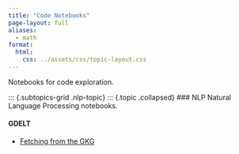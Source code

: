 ```yaml
---
title: "Code Notebooks"
page-layout: full
aliases:
  - math
format:
  html:
    css: ../assets/css/topic-layout.css
---
```


::: {.content-container}
::: {.topic-intro .nlp-topic}
Notebooks for code exploration.
:::

::: {.subtopics-grid .nlp-topic}
::: {.topic .collapsed}
### NLP
Natural Language Processing notebooks.

::: {.subtopics}
#### GDELT
- [Fetching from the GKG](nlp/fetching-the-gkg)


:::
:::

<script>
window.addEventListener('load', function() {
    document.querySelectorAll('.topic').forEach(topic => {
        const header = topic.querySelector('h3');
        header.addEventListener('click', () => {
            topic.classList.toggle('collapsed');
        });
    });
});
</script>